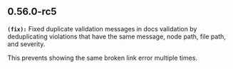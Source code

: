 ## 0.56.0-rc5
**`(fix):`** Fixed duplicate validation messages in docs validation by deduplicating violations 
that have the same message, node path, file path, and severity. 

This prevents showing the same broken link error multiple times.


